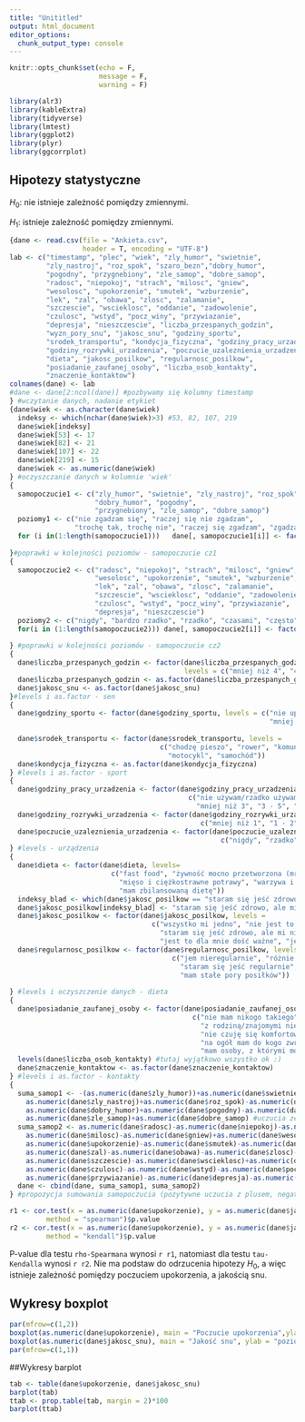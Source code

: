 ```yaml
---
title: "Unititled"
output: html_document
editor_options: 
  chunk_output_type: console
---
```


```r
knitr::opts_chunk$set(echo = F,
                      message = F,
                      warning = F)
```

```r
library(alr3)
library(kableExtra)
library(tidyverse)
library(lmtest)
library(ggplot2)
library(plyr)
library(ggcorrplot)
```

## Hipotezy statystyczne

$H_0:$ nie istnieje zależność pomiędzy zmiennymi.

$H_1:$ istnieje zależność pomiędzy zmiennymi.

```r
{dane <- read.csv(file = "Ankieta.csv",
                  header = T, encoding = "UTF-8")
lab <- c("timestamp", "plec", "wiek", "zly_humor", "swietnie",
         "zly_nastroj", "roz_spok", "szaro_bezn","dobry_humor",
         "pogodny", "przygnebiony", "zle_samop", "dobre_samop",
         "radosc", "niepokoj", "strach", "milosc", "gniew",
         "wesolosc", "upokorzenie", "smutek", "wzburzenie", 
         "lek", "zal", "obawa", "zlosc", "zalamanie", 
         "szczescie", "wscieklosc", "oddanie", "zadowolenie",
         "czulosc", "wstyd", "pocz_winy", "przywiazanie", 
         "depresja", "nieszczescie", "liczba_przespanych_godzin",
         "wyzn_pory_snu", "jakosc_snu", "godziny_sportu",
         "srodek_transportu", "kondycja_fizyczna", "godziny_pracy_urzadzenia",
         "godziny_rozrywki_urzadzenia", "poczucie_uzaleznienia_urzadzenia",
         "dieta", "jakosc_posilkow", "regularnosc_posilkow", 
         "posiadanie_zaufanej_osoby", "liczba_osob_kontakty",
         "znaczenie_kontaktow")
colnames(dane) <- lab
#dane <- dane[2:ncol(dane)] #pozbywamy się kolumny timestamp
} #wczytanie danych, nadanie etykiet
{dane$wiek <- as.character(dane$wiek)
  indeksy <- which(nchar(dane$wiek)>3) #53, 82, 107, 219
  dane$wiek[indeksy]
  dane$wiek[53] <- 17
  dane$wiek[82] <- 21
  dane$wiek[107] <- 22
  dane$wiek[219] <- 15
  dane$wiek <- as.numeric(dane$wiek)
} #oczyszczanie danych w kolumnie 'wiek'
{
  samopoczucie1 <- c("zly_humor", "swietnie", "zly_nastroj", "roz_spok", "szaro_bezn",
                     "dobry_humor", "pogodny", 
                     "przygnebiony", "zle_samop", "dobre_samop")
  poziomy1 <- c("nie zgadzam się", "raczej się nie zgadzam", 
                "trochę tak, trochę nie", "raczej się zgadzam", "zgadzam się")
  for (i in(1:length(samopoczucie1)))   dane[, samopoczucie1[i]] <- factor(dane[, samopoczucie1[i]], levels = poziomy1)
  
}#poprawki w kolejności poziomów - samopoczucie cz1
{
  samopoczucie2 <- c("radosc", "niepokoj", "strach", "milosc", "gniew",
                     "wesolosc", "upokorzenie", "smutek", "wzburzenie", 
                     "lek", "zal", "obawa", "zlosc", "zalamanie", 
                     "szczescie", "wscieklosc", "oddanie", "zadowolenie",
                     "czulosc", "wstyd", "pocz_winy", "przywiazanie", 
                     "depresja", "nieszczescie")
  poziomy2 <- c("nigdy", "bardzo rzadko", "rzadko", "czasami", "często", "bardzo często", "zawsze")
  for(i in (1:length(samopoczucie2))) dane[, samopoczucie2[i]] <- factor(dane[, samopoczucie2[i]], levels = poziomy2)
  
} #poprawki w kolejności poziomów - samopoczucie cz2
{
  dane$liczba_przespanych_godzin <- factor(dane$liczba_przespanych_godzin,
                                           levels = c("mniej niż 4", "4-6", "6-8", "8-10", "więcej niż 10"))
  dane$liczba_przespanych_godzin <- as.factor(dane$liczba_przespanych_godzin)
  dane$jakosc_snu <- as.factor(dane$jakosc_snu)  
}#levels i as.factor - sen
{
  dane$godziny_sportu <- factor(dane$godziny_sportu, levels = c("nie uprawiam żadnego sportu",
                                                                "mniej niż 1", "1 - 2,5", "2,5 - 4", "więcej niż 4"))
  
  dane$srodek_transportu <- factor(dane$srodek_transportu, levels = 
                                     c("chodzę pieszo", "rower", "komunikacja miejska",
                                       "motocykl", "samochód"))
  dane$kondycja_fizyczna <- as.factor(dane$kondycja_fizyczna)
} #levels i as.factor - sport
{
  dane$godziny_pracy_urzadzenia <- factor(dane$godziny_pracy_urzadzenia, levels = 
                                            c("nie używam/rzadko używam komputera do pracy/nauki",
                                              "mniej niż 3", "3 - 5", "5 - 8", "powyżej 8"))
  dane$godziny_rozrywki_urzadzenia <- factor(dane$godziny_rozrywki_urzadzenia, levels = 
                                               c("mniej niż 1", "1 - 2", "2 - 3", "3 - 4", "więcej niż 4"))
  dane$poczucie_uzaleznienia_urzadzenia <- factor(dane$poczucie_uzaleznienia_urzadzenia, levels = 
                                                    c("nigdy", "rzadko", "czasami", "często", "bardzo często"))
} #levels - urządzenia
{
  dane$dieta <- factor(dane$dieta, levels=
                         c("fast food", "żywność mocno przetworzona (mrożonki, gotowe dania)", 
                           "mięso i ciężkostrawne potrawy", "warzywa i owoce",
                           "mam zbilansowaną dietę")) 
  indeksy_blad <- which(dane$jakosc_posilkow == "staram się jeść zdrowo, ale mi nie wychodzi :(")
  dane$jakosc_posilkow[indeksy_blad] <- "staram się jeść zdrowo, ale mi nie wychodzi"
  dane$jakosc_posilkow <- factor(dane$jakosc_posilkow, levels = 
                                   c("wszystko mi jedno", "nie jest to moim priorytetem", 
                                     "staram się jeść zdrowo, ale mi nie wychodzi", 
                                     "jest to dla mnie dość ważne", "jestem tym, co jem!"))
  dane$regularnosc_posilkow <- factor(dane$regularnosc_posilkow, levels = 
                                        c("jem nieregularnie", "różnie z tym bywa",
                                          "staram się jeść regularnie", "zazwyczaj jem regularnie",
                                          "mam stałe pory posiłków"))
  
} #levels i oczyszczenie danych - dieta
{
  dane$posiadanie_zaufanej_osoby <- factor(dane$posiadanie_zaufanej_osoby, levels = 
                                             c("nie mam nikogo takiego",
                                               "z rodziną/znajomymi nie poruszam poważnych tematów",
                                               "nie czuję się komfortowo rozmawiając na trudne tematy z rodziną/znajomymi",
                                               "na ogół mam do kogo zwrócić się z problemem",
                                               "mam osoby, z którymi mogę porozmawiać o wszystkim"))
  levels(dane$liczba_osob_kontakty) #tutaj wyjątkowo wszystko ok :)
  dane$znaczenie_kontaktow <- as.factor(dane$znaczenie_kontaktow)
} #levels i as.factor - kontakty
{
  suma_samop1 <- -(as.numeric(dane$zly_humor))+as.numeric(dane$swietnie)-
    as.numeric(dane$zly_nastroj)+as.numeric(dane$roz_spok)-as.numeric(dane$szaro_bezn)+
    as.numeric(dane$dobry_humor)+as.numeric(dane$pogodny)-as.numeric(dane$przygnebiony)-
    as.numeric(dane$zle_samop)+as.numeric(dane$dobre_samop) #uczucia ze skalą 1-5
  suma_samop2 <- as.numeric(dane$radosc)-as.numeric(dane$niepokoj)-as.numeric(dane$strach)+
    as.numeric(dane$milosc)-as.numeric(dane$gniew)+as.numeric(dane$wesolosc)-
    as.numeric(dane$upokorzenie)-as.numeric(dane$smutek)-as.numeric(dane$wzburzenie)-as.numeric(dane$lek)-
    as.numeric(dane$zal)-as.numeric(dane$obawa)-as.numeric(dane$zlosc)-as.numeric(dane$zalamanie)+
    as.numeric(dane$szczescie)-as.numeric(dane$wscieklosc)+as.numeric(dane$oddanie)+as.numeric(dane$zadowolenie)+
    as.numeric(dane$czulosc)-as.numeric(dane$wstyd)-as.numeric(dane$pocz_winy)+
    as.numeric(dane$przywiazanie)-as.numeric(dane$depresja)-as.numeric(dane$nieszczescie) #uczucia ze skalą 1-7
  dane <- cbind(dane, suma_samop1, suma_samop2)
} #propozycja sumowania samopoczucia (pozytywne uczucia z plusem, negatywne z minusem)

```


```r
r1 <- cor.test(x = as.numeric(dane$upokorzenie), y = as.numeric(dane$jakosc_snu),
         method = "spearman")$p.value
r2 <- cor.test(x = as.numeric(dane$upokorzenie), y = as.numeric(dane$jakosc_snu),
         method = "kendall")$p.value
```

P-value dla testu `rho-Spearmana` wynosi `r r1`, natomiast dla testu `tau-Kendalla` wynosi `r r2`. Nie ma podstaw do odrzucenia hipotezy $H_0$, a więc istnieje zależność pomiędzy poczuciem upokorzenia, a jakością snu.

## Wykresy boxplot

```r
par(mfrow=c(1,2))
boxplot(as.numeric(dane$upokorzenie), main = "Poczucie upokorzenia",ylab = "poziomy")
boxplot(as.numeric(dane$jakosc_snu), main = "Jakość snu", ylab = "poziomy")
par(mfrow=c(1,1))
```

##Wykresy barplot
```r
tab <- table(dane$upokorzenie, dane$jakosc_snu)
barplot(tab)
ttab <- prop.table(tab, margin = 2)*100
barplot(ttab)
```


